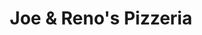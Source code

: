 ---
title: Joe & Reno's Pizzeria
image: ../images/joe-and-renos.jpg
featured: false
tags:
    - pizza
description: Family owned and operated for 28 years!
link: http://www.joeandrenospizzeria.com
instagram: https://www.instagram.com/joe_renos_pizzeria/
phone: tel:313-274-9810
apple: https://maps.apple.com/?address=2311+Monroe+St%2C+Dearborn%2C+MI+48124%2C+United+States&auid=8030795620785342887&ll=42.2959206%2C-83.2469875&lsp=9902&q=Joe+%26+Reno%27s+Pizzeria
google: https://maps.app.goo.gl/vYySxEe61hW9UEk29
hours:
    sunday: 3pm - 10pm
    monday: Closed
    tuesday: 3pm - 10pm
    wednesday: 3pm - 10pm
    thursday: 3pm - 10pm
    friday: 3pm - 11pm
    saturday: 3pm - 11pm
---